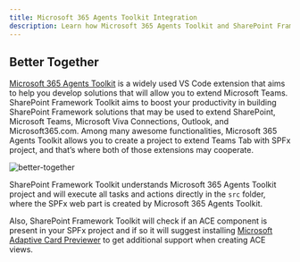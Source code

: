 ```yaml
---
title: Microsoft 365 Agents Toolkit Integration
description: Learn how Microsoft 365 Agents Toolkit and SharePoint Framework Toolkit work together to enhance productivity and streamline development for Microsoft Teams and SPFx projects.
---
```


## Better Together

[Microsoft 365 Agents Toolkit](https://marketplace.visualstudio.com/items?itemName=TeamsDevApp.ms-teams-vscode-extension) is a widely used VS Code extension that aims to help you develop solutions that will allow you to extend Microsoft Teams. SharePoint Framework Toolkit aims to boost your productivity in building SharePoint Framework solutions that may be used to extend SharePoint, Microsoft Teams, Microsoft Viva Connections, Outlook, and Microsoft365.com. Among many awesome functionalities, Microsoft 365 Agents Toolkit allows you to create a project to extend Teams Tab with SPFx project, and that’s where both of those extensions may cooperate.

![better-together](../../../../../assets/images/better-together.png)

SharePoint Framework Toolkit understands Microsoft 365 Agents Toolkit project and will execute all tasks and actions directly in the `src` folder, where the SPFx web part is created by Microsoft 365 Agents Toolkit.

Also, SharePoint Framework Toolkit will check if an ACE component is present in your SPFx project and if so it will suggest installing [Microsoft Adaptive Card Previewer](https://marketplace.visualstudio.com/items?itemName=TeamsDevApp.vscode-adaptive-cards) to get additional support when creating ACE views.
